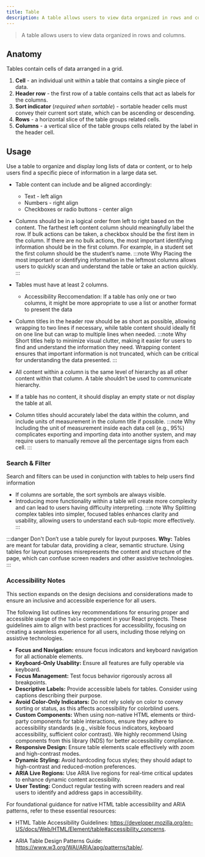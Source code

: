 ```yaml
---
title: Table
description: A table allows users to view data organized in rows and columns.
---
```


> A table allows users to view data organized in rows and columns.

## Anatomy

Tables contain cells of data arranged in a grid.

1. **Cell** - an individual unit within a table that contains a single piece of data. 
1. **Header row** - the first row of a table contains cells that act as labels for the columns. 
1. **Sort indicator** (_required when sortable_) - sortable header cells must convey their current sort state, which can be ascending or descending. 
1. **Rows** - a horizontal slice of the table groups related cells. 
1. **Columns** - a vertical slice of the table groups cells related by the label in the header cell. 


## Usage

Use a table to organize and display long lists of data or content, or to help users find a specific piece of information in a large data set.

- Table content can include and be aligned accordingly:
	- Text  - left align
	- Numbers  - right align
	- Checkboxes or radio buttons  - center align
- Columns should be in a logical order from left to right based on the content. The farthest left content column should meaningfully label the row. If bulk actions can be taken, a checkbox should be the first item in the column.  If there are no bulk actions, the most important identifying information should be in the first column. For example, in a student set the first column should be the student’s name.
:::note Why
Placing the most important or identifying information in the leftmost columns allows users to quickly scan and understand the table or take an action quickly.
:::

- Tables must have at least 2 columns.
	- Accessibility Reccomendation:  If a table has only one or two columns, it might be more appropriate to use a list or another format to present the data 
- Column titles in the header row should be as short as possible, allowing wrapping to two lines if necessary, while table content should ideally fit on one line but can wrap to multiple lines when needed.
:::note Why
Short titles help to minimize visual clutter, making it easier for users to find and understand the information they need. Wrapping content ensures that important information is not truncated, which can be critical for understanding the data presented.
:::

- All content within a column is the same level of hierarchy as all other content within that column. A table shouldn’t be used to communicate hierarchy.
- If a table has no content, it should display an empty state or not display the table at all.
- Column titles should accurately label the data within the column, and include units of measurement in the column title if possible. 
:::note Why
Including the unit of measurement inside each data cell (e.g., 95%) complicates exporting and importing data into another system, and may require users to manually remove all the percentage signs from each cell.
:::


### Search & Filter 

Search and filters can be used in conjunction with tables to help users find information 
- If columns are sortable, the sort symbols are always visible. 
- Introducing more functionality within a table will create more complexity and can lead to users having difficulty interpreting.
:::note Why
Splitting complex tables into simpler, focused tables enhances clarity and usability, allowing users to understand each sub-topic more effectively.
:::


:::danger Don't
Don’t use a table purely for layout purposes.
	**Why:** Tables are meant for tabular data, providing a clear, semantic structure. Using tables for layout purposes misrepresents the content and structure of the page, which can confuse screen readers and other assistive technologies.
:::


### Accessibility Notes 

This section expands on the design decisions and considerations made to ensure an inclusive and accessible experience for all users. 

The following list outlines key recommendations for ensuring proper and accessible usage of the `Table` component in your React projects. These guidelines aim to align with best practices for accessibility, focusing on creating a seamless experience for all users, including those relying on assistive technologies. 

- **Focus and Navigation:** ensure focus indicators and keyboard navigation for all actionable elements.   
- **Keyboard-Only Usability:** Ensure all features are fully operable via keyboard.   
- **Focus Management:** Test focus behavior rigorously across all breakpoints.   
- **Descriptive Labels:** Provide accessible labels for tables. Consider  using captions describing their purpose.   
- **Avoid Color-Only Indicators:** Do not rely solely on color to convey sorting or status, as this affects accessibility for colorblind users.   
- **Custom Components:** When using non-native HTML elements or third-party components for table interactions, ensure they adhere to accessibility standards (e.g., visible focus indicators, keyboard accessibility, sufficient color contrast). We highly recommend Using components from this library (NDS) for better accessibility compliance.   
- **Responsive Design:** Ensure table elements scale effectively with zoom and high-contrast modes.   
- **Dynamic Styling:** Avoid hardcoding focus styles; they should adapt to high-contrast and reduced-motion preferences.   
- **ARIA Live Regions:** Use ARIA live regions for real-time critical updates to enhance dynamic content accessibility.   
- **User Testing:** Conduct regular testing with screen readers and real users to identify and address gaps in accessibility.   

For foundational guidance for native HTML table accessibility and ARIA patterns, refer to these essential resources:   

- HTML Table Accessibility Guidelines: https://developer.mozilla.org/en-US/docs/Web/HTML/Element/table#accessibility_concerns.   

- ARIA Table Design Patterns Guide: https://www.w3.org/WAI/ARIA/apg/patterns/table/.   
